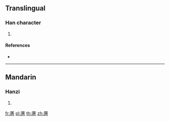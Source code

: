 {{character info/new}}
==Translingual==

===Han character===
{{Han char|rn=140|rad=艸|as=10|sn=16|four=44267|canj=TILR}}

# {{defn|Han|sort=艸10}}

====References====
* {{Han ref|kx=1051.180|dkj=31656|dj=1513.120|hdz=53268.060|uh=84CE|ud=33998|bh=E3B1|bd=58289}}

----

==Mandarin==

===Hanzi===
{{cmn-hanzi|pin=[[táng]] ([[tang2]])|wg=t'ang<sup>2</sup>}}

# {{defn|lang=cmn|sort=艸10}}

[[fr:蓎]]
[[pl:蓎]]
[[th:蓎]]
[[zh:蓎]]